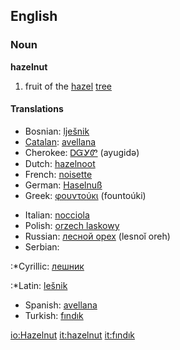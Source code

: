 ==English==
===Noun===
'''hazelnut'''
# fruit of the [[hazel]] [[tree]]
====Translations====
{{top}}
*Bosnian: [[ǉešnik#Bosnian|ǉešnik]] {{m}}
*[[Catalan]]: [[avellana]] {{f}}
*Cherokee: [[ᎠᏳᎩᏛ]] (ayugidǝ)
*Dutch: [[hazelnoot]] {{f}}
*French: [[noisette]] {{f}}
*German: [[Haselnuß]] {{f}}
*Greek: [[φουντούκι]] (fountoúki) {{n}}
{{mid}}
*Italian: [[nocciola]] {{f}}
*Polish: [[orzech laskowy]] {{m}}
*Russian: [[лесной орех]] (lesnoĭ oreh) {{m}}
*Serbian:
:*Cyrillic: [[лешник#Serbian|лешник]] {{m}}
:*Latin: [[lešnik#Serbian|lešnik]] {{m}}
*Spanish: [[avellana]] {{f}}
*Turkish: [[fındık]] 
{{bottom}}

[[io:Hazelnut]]
[[it:hazelnut]]
[[it:fındık]]